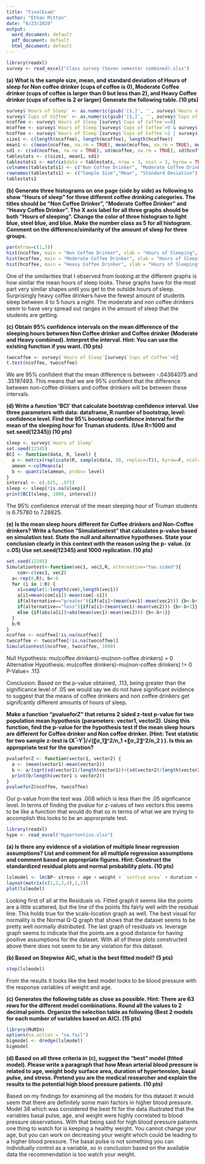 ```yaml
---
title: "FinalExam"
author: "Ethan Mitten"
date: "6/23/2020"
output:
  word_document: default
  pdf_document: default
  html_document: default
---
```


```r
library(readxl)
survey <- read_excel("Class survey (Seven semester combined).xlsx")
```


**(a)	What is the sample size, mean, and standard deviation of Hours of sleep for Non coffee drinker (cups of coffee is 0), Moderate Coffee drinker (cups of coffee is larger than 0 but less than 2), and Heavy Coffee drinker (cups of coffee is 2 or larger) Generate the following table. (10 pts)**

```r
survey$`Hours of Sleep` <- as.numeric(gsub('[$,]', '', survey$`Hours of Sleep`))
survey$`Cups of Coffee` <- as.numeric(gsub('[$,]', '', survey$`Cups of Coffee`))
ncoffee <- survey$`Hours of Sleep`[survey$`Cups of Coffee`==0]
mcoffee <- survey$`Hours of Sleep`[survey$`Cups of Coffee`>0 & survey$`Cups of Coffee`<2]
hcoffee <- survey$`Hours of Sleep`[survey$`Cups of Coffee`>2 | survey$`Cups of Coffee`==2]
size1 <- c(length(ncoffee), length(mcoffee), length(hcoffee))
mean1 <- c(mean(ncoffee, na.rm = TRUE), mean(mcoffee, na.rm = TRUE), mean(hcoffee, na.rm = TRUE))
sd1 <- c(sd(ncoffee, na.rm = TRUE), sd(mcoffee, na.rm = TRUE), sd(hcoffee, na.rm = TRUE))
tablestats <- c(size1, mean1, sd1)
tablestats1 <- matrix(data = tablestats, nrow = 3, ncol = 3, byrow = TRUE)
colnames(tablestats1) <- c("Non Coffee Drinker", "Moderate Coffee Drinker", "Heavy Coffee Drinker")
rownames(tablestats1) <- c("Sample Size","Mean", "Standard Deviation")
tablestats1
```


**(b)	Generate three histograms on one page (side by side) as following to show “Hours of sleep” for three different coffee drinking categories. The titles should be “Non Coffee Drinker”, “Moderate Coffee Drinker” and “Heavy Coffee Drinker”. The X axis label for all three graphs should be both “Hours of sleeping”. Change the color of three histogram to light blue, steel blue, and blue. Make the number class as 5 for all histogram. Comment on the difference/similarity of the amount of sleep for three groups.**


```r
par(mfrow=c(1,3))
hist(ncoffee, main = "Non Coffee Drinker", xlab = "Hours of Sleeping", col="lightblue", nclass = 5)
hist(mcoffee, main = "Moderate Coffee Drinker", xlab = "Hours of Sleeping", col="steelblue", nclass = 5)
hist(hcoffee, main = "Heavy Coffee Drinker", xlab = "Hours of Sleeping", col="blue", nclass = 5)
```

One of the similarities that I observed from looking at the different graphs is how similar the mean hours of sleep looks. These graphs have for the most part very similar shapes until you get to the outside hours of sleep. Surprisingly heavy coffee drinkers have the fewest amount of students sleep between 4 to 5 hours a night. The moderate and non coffee drinkers seem to have very spread out ranges in the amount of sleep that the students are getting. 


**(c)	Obtain 95% confidence intervals on the mean difference of the sleeping hours between Non Coffee drinker and Coffee drinker (Moderate and Heavy combined). Interpret the interval. Hint: You can use the existing function if you want. (10 pts)**

```r
twocoffee <- survey$`Hours of Sleep`[survey$`Cups of Coffee`>0]
t.test(ncoffee, twocoffee)
```

We are 95% confident that the mean difference is between -.04364075 and .35197493. This means that we are 95% confident that the difference between non-coffee drinkers and coffee drinkers will be between these intervals.


**(d)	Write a function ‘BCI’ that calculate bootstrap confidence interval. Use three parameters with data: dataframe, R:number of bootstrap, level: confidence level. Find the 95% bootstrap confidence interval for the mean of the sleeping hour for Truman students.  (Use R=1000 and set.seed(12345)) (10 pts)**

```r
sleep <- survey$`Hours of Sleep`
set.seed(12345)
BCI <- function(data, R, level) {
  a <- matrix(replicate(R, sample(data, 50, replace=T)), byrow=F, ncol=R)
  amean <-colMeans(a)
  b <- quantile(amean, probs= level)
}
interval <- c(.025, .975)
sleep <- sleep[!is.na(sleep)]
print(BCI(sleep, 1000, interval))
```

The 95% confidence interval of the mean sleeping hour of Truman students is 6.75780 to 7.28825.


**(e)	Is the mean sleep hours different for Coffee drinkers and Non-Coffee drinkers? Write a function “Simulationtest” that calculates p-value based on simulation test. State the null and alternative hypotheses. State your conclusion clearly in this context with the reason using the p- value. (α =.05) Use set.seed(12345) and 1000 replication. (10 pts)**

```r
set.seed(12345)
Simulationtest<-function(vec1, vec2,R, alternative="two.sided"){
    com<-c(vec1, vec2)
  a<-rep(0,R); b<-0
  for (i in 1:R) {
    s1=sample(1:length(com),length(vec1))
    a[i]=mean(com[s1])-mean(com[-s1])
    if(alternative=="greater"){if(a[i]>(mean(vec1)-mean(vec2))) {b<-b+1}}
    if(alternative=="less"){if(a[i]<(mean(vec1)-mean(vec2))) {b<-b+1}}
    else {if(abs(a[i])>abs(mean(vec1)-mean(vec2))) {b<-b+1}}
  }
  b/R
}
ncoffee <- ncoffee[!is.na(ncoffee)]
twocoffee <- twocoffee[!is.na(twocoffee)]
Simulationtest(ncoffee, twocoffee, 1000)
```

Null Hypothesis: mu(coffee drinkers)-mu(non-coffee drinkers) = 0
Alternative Hypothesis: mu(coffee drinkers)-mu(non-coffee drinkers) != 0
P-Value= .113

Conclusion: Based on the p-value obtained, .113, being greater than the significance level of .05 we would say we do not have significant evidence to suggest that the means of coffee drinkers and non coffee drinkers get signifcantly different amounts of hours of sleep.


**Make a function “pvalueforZ” that returns 2 sided z-test p-value for two population mean hypothesis (parameters: vector1, vector2). Using this function, find the p-value for the hypothesis test if the mean sleep hours are different for Coffee drinker and Non coffee drinker.  (Hint: Test statistic for two sample z-test is (X ̅-Y ̅)/√(〖σ_1〗^2/n_1 +〖σ_2〗^2/n_2 )  ).  Is this an appropriate test for the question?**

```r
pvalueforZ <- function(vector1, vector2) {
  a <- (mean(vector1)-mean(vector2))
  b <- a/(sqrt(sd(vector1)/length(vector1))+(sd(vector2)/length(vector2)))
  print(b/length(vector1 & vector2))
}
pvalueforZ(ncoffee, twocoffee)
```

Our p-value from the test was .008 which is less than the .05 signficance level. In terms of finding the pvalue for z-values of two vectors this seems to be like a function that would do that so in terms of what we are trying to accomplish this looks to be an approrpriate test.


```r
library(readxl)
hype <- read_excel("Hypertention.xlsx")
```


**(a)	Is there any evidence of a violation of multiple linear regression assumptions?   List and comment for all multiple regression assumptions and comment based on appropriate figures. Hint: Construct the standardized residual plots and normal probability plots. (10 pts)**

```r
lslmodel <- lm(BP~ stress + age + weight + `surfice area` + duration + `basal pulse`, data = hype)
layout(matrix(c(1,2,3,4),2,2))
plot(lslmodel)
```

Looking first of all at the Residuals vs. Fitted graph it seems like the points are a little scattered, but the line of the points fits fairly well with the residual line. This holds true for the scale-location graph as well. The best visual for normality is the Normal Q-Q graph that shows that the dataset seems to be pretty well normally distributed. The last graph of residuals vs. leverage graph seems to indicate that the points are a good distance for having positive assumptions for the dataset. With all of these plots constructed above there does not seem to be any violation for this dataset.


**(b)	Based on Stepwise AIC, what is the best fitted model? (5 pts)**

```r
step(lslmodel)
```

From the results it looks like the best model looks to be blood pressure with the response variables of weight and age.


**(c)	Generates the following table as close as possible. Hint: There are 63 rows for the different model combinations. Round all the values to 2 decimal points. Organize the selection table as following (Best 2 models for each number of variables based on AIC). (15 pts)**

```r
library(MuMIn)
options(na.action = "na.fail")
bigmodel <- dredge(lslmodel)
bigmodel
```


**(d)	Based on all three criteria in (c), suggest the “best” model (fitted model). Please write a paragraph that how Mean arterial blood pressure is related to age, weight body surface area, duration of hypertension, basal pulse, and stress.  Pretend you are the medical researcher and explain the results to the potential high blood pressure patients. (10 pts)**

Based on my findings for examining all the models for this dataset it would seem that there are definitely some main factors in higher blood pressure. Model 38 which was considered the best fit for the data illustrated that the variables basal pulse, age, and weight were highly correlated to blood pressure observations. With that being said for high blood pressure patients one thing to watch for is keeping a healthy weight. You cannot change your age, but you can work on decreasing your weight which could be leading to a higher blood pressure. The basal pulse is not something you can individually control as a variable, so in conclusion based on the available data the recommendation is too watch your weight.




































